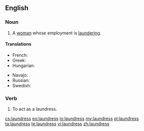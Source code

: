 ==English==

===Noun===
{{en-noun|es}}
# A [[woman]] whose employment is [[laundering]].

====Translations====
{{trans-top|A woman whose employment is laundering}}
* French: {{t+|fr|blanchisseuse|f}}
* Greek: {{t|el|πλύστρα|f|sc=Grek}}
* Hungarian: {{t-|hu|mosónő}}
{{trans-mid}} 
* Navajo: {{tø|nv|asdzání daʼiigisígíí}}
* Russian: {{t|ru|прачка|f|sc=Cyrl|tr=práčka|alt=пра́чка}}
* Swedish: {{t|sv|tvätterska}}
{{trans-bottom}}

===Verb===
{{en-verb|laundress|es}}

# {{obsolete}} To act as a laundress.

[[cs:laundress]]
[[eo:laundress]]
[[io:laundress]]
[[my:laundress]]
[[pl:laundress]]
[[ta:laundress]]
[[te:laundress]]
[[vi:laundress]]
[[zh:laundress]]